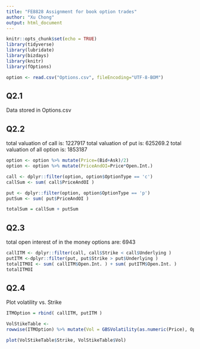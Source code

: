 ```yaml
---
title: "FE8828 Assignment for book option trades"
author: "Xu Chong"
output: html_document
---
```


```r
knitr::opts_chunk$set(echo = TRUE)
library(tidyverse)
library(lubridate)
library(bizdays)
library(knitr)
library(fOptions)

option <- read.csv("Options.csv", fileEncoding="UTF-8-BOM")

```

## Q2.1
Data stored in Options.csv

## Q2.2
total valuation of call is: 1227917
total valuation of put is: 625269.2
total valuation of all option is: 1853187
```r
option <- option %>% mutate(Price=(Bid+Ask)/2)
option <- option %>% mutate(PriceAndOI=Price*Open.Int.)

call <- dplyr::filter(option, option$OptionType == 'c')
callSum <- sum( call$PriceAndOI )

put <- dplyr::filter(option, option$OptionType == 'p')
putSum <- sum( put$PriceAndOI )

totalSum = callSum + putSum
```

## Q2.3
total open interest of in the money options are: 6943
```r
callITM <- dplyr::filter(call, call$Strike < call$Underlying )
putITM <-dplyr::filter(put, put$Strike > put$Underlying )
totalITMOI <- sum( callITM$Open.Int. ) + sum( putITM$Open.Int. )
totalITMOI
```
## Q2.4
Plot volatility vs. Strike
```r
ITMOption = rbind( callITM, putITM )

VolStikeTable <- 
rowwise(ITMOption) %>% mutate(Vol = GBSVolatility(as.numeric(Price), OptionType,as.numeric(Underlying), as.numeric(Strike), as.numeric((as.Date(Exp.Date, "%m/%d/%Y") - as.Date(Today, "%m/%d/%Y"))) / 365, r = 0.01, b = 0)) 

plot(VolStikeTable$Strike, VolStikeTable$Vol)

```
